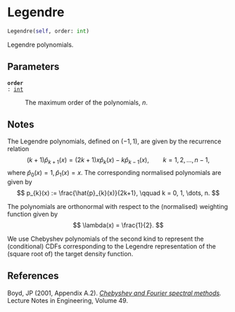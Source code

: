 # Legendre { #deep_tensor.Legendre }

```python
Legendre(self, order: int)
```

Legendre polynomials.

## Parameters {.doc-section .doc-section-parameters}

<code>[**order**]{.parameter-name} [:]{.parameter-annotation-sep} [[int](`int`)]{.parameter-annotation}</code>

:   The maximum order of the polynomials, $n$.

## Notes {.doc-section .doc-section-notes}

The Legendre polynomials, defined on $(-1, 1)$, are given by the 
recurrence relation
$$
    (k+1)\hat{p}_{k+1}(x) = (2k+1)x\hat{p}_{k}(x) - k\hat{p}_{k-1}(x), 
        \qquad k = 1, 2, \dots, n-1,
$$ 
where $\hat{p}_{0}(x) = 1, \hat{p}_{1}(x) = x$. The corresponding 
normalised polynomials are given by
$$
    p_{k}(x) := \frac{\hat{p}_{k}(x)}{2k+1}, 
        \qquad k = 0, 1, \dots, n.
$$

The polynomials are orthonormal with respect to the (normalised) 
weighting function given by
$$
    \lambda(x) = \frac{1}{2}.
$$

We use Chebyshev polynomials of the second kind to represent the 
(conditional) CDFs corresponding to the Legendre representation of 
the (square root of) the target density function.

## References {.doc-section .doc-section-references}

Boyd, JP (2001, Appendix A.2). *[Chebyshev and Fourier spectral 
methods](https://link.springer.com/book/9783540514879).* Lecture 
Notes in Engineering, Volume 49.